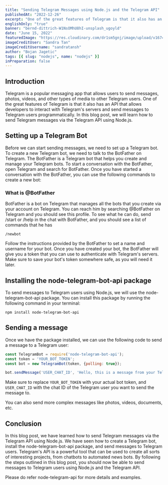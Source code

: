 ```yaml
---
title: "Sending Telegram Messages using Node.js and the Telegram API"
publishedAt: "2022-12-26"
excerpt: "One of the great features of Telegram is that it also has an API that allows developers to interact with Telegram's servers and send messages to Telegram users programmatically."
englishOnly: "true"
banner: "bernd-dittrich-W1NsOMhU8hI-unsplash_ugoyld"
date: "June 15, 2022"
featuredImage: "https://res.cloudinary.com/dr1sm5gnj/image/upload/v1674222182/igutech/blogs/sandra-tan-k9WWliLDUgc-unsplash_yzuojy.jpg"
imageCreditUser: "Sandra Tan"
imageCreditUsername: "sandratansh"
author: "Bojan Jagetic"
tags: [{ slug: "nodejs", name: "nodejs" }]
inPreparation: false
---
```


## Introduction

<Link href="https://telegram.org/">Telegram</Link> is a popular messaging app that allows users to send messages, photos, videos, and other types of media to other Telegram users. One of the great features of Telegram is that it also has an API that allows developers to interact with Telegram's servers and send messages to Telegram users programmatically. In this blog post, we will learn how to send Telegram messages via the Telegram API using Node.js.

## Setting up a Telegram Bot

Before we can start sending messages, we need to set up a Telegram bot. To create a new Telegram bot, we need to talk to the BotFather on Telegram. <Adjusted>The BotFather</Adjusted> is a Telegram bot that helps you create and manage your Telegram bots. To start a conversation with the BotFather, open Telegram and search for BotFather. Once you have started a conversation with the BotFather, you can use the following commands to create a new bot:

### What is @BotFather

BotFather is a bot on Telegram that manages all the bots that you create via your account on Telegram. You can reach him by searching @BotFather on Telegram and you should see this profile. To see what he can do, send /start or /help in the chat with BotFather, and you should see a list of commands that he has

```
/newbot
```

Follow the instructions provided by the BotFather to set a name and username for your bot. Once you have created your bot, the BotFather will give you a token that you can use to authenticate with Telegram's servers. Make sure to save your bot's token somewhere safe, as you will need it later.

## Installing the node-telegram-bot-api package

To send messages to Telegram users using Node.js, we will use the <Link href="https://www.google.com/search?q=node-telegram-bot-api&oq=node-tele&aqs=chrome.1.69i57j0i512l9.2142j0j1&sourceid=chrome&ie=UTF-8">node-telegram-bot-api</Link> package. You can install this package by running the following command in your terminal:

```shell
npm install node-telegram-bot-api
```

## Sending a message

Once we have the package installed, we can use the following code to send a message to a Telegram user:

```javascript
const TelegramBot = require('node-telegram-bot-api');
const token = 'YOUR_BOT_TOKEN';
const bot = new TelegramBot(token, {polling: true});

bot.sendMessage('USER_CHAT_ID', 'Hello, this is a message from your Telegram bot.');
```
Make sure to replace <code>YOUR_BOT_TOKEN</code> with your actual bot token, and <code>USER_CHAT_ID</code> with the chat ID of the Telegram user you want to send the message to.

You can also send more complex messages like photos, videos, documents, etc.

## Conclusion

In this blog post, we have learned how to send Telegram messages via the Telegram API using Node.js. We have seen how to create a Telegram bot, install the node-telegram-bot-api package, and send messages to Telegram users. Telegram's API is a powerful tool that can be used to create all sorts of interesting projects, from chatbots to automated news bots. By following the steps outlined in this blog post, you should now be able to send messages to Telegram users using Node.js and the Telegram API.

Please do refer <Link href="https://github.com/yagop/node-telegram-bot-api">node-telegram-api</Link> for more details and examples.
 